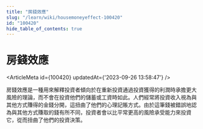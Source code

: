 ```yaml
---
title: "房錢效應"
slug: "/learn/wiki/housemoneyeffect-100420"
id: "100420"
hide_table_of_contents: true
---
```



# 房錢效應

<ArticleMeta id={100420} updatedAt={'2023-09-26 13:58:47'} />
<div className='border-solid border-b border-t-0 my-4 border-[var(--ifm-color-gray-300)]' />

房錢效應是一種用來解釋投資者傾向於在重新投資通過投資獲得的利潤時承擔更大風險的理論，而不會在投資他們的儲蓄或工資時如此。人們經常將投資收入視為與其他方式賺得的金錢分開，這扭曲了他們的心理記賬方式。由於這筆錢被錯誤地認為與其他方式賺取的錢有所不同，投資者會以比平常更高的風險承受能力來投資它，從而扭曲了他們的投資決策。

